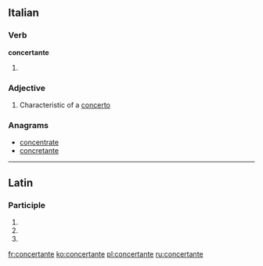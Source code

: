 ==Italian==

===Verb===
'''concertante'''

# {{present participle of|concertare|lang=it}}

===Adjective===
{{it-adj|concertant|e|i}}

# {{music}} Characteristic of a [[concerto]]

===Anagrams===
* [[concentrate#Italian|concentrate]]
* [[concretante#Italian|concretante]]

----

==Latin==

===Participle===
{{la-part-form|concertante}}

# {{inflection of|concertans|concertāns|dat|m|s|lang=la}}
# {{inflection of|concertans|concertāns|dat|f|s|lang=la}}
# {{inflection of|concertans|concertāns|dat|n|s|lang=la}}

[[fr:concertante]]
[[ko:concertante]]
[[pl:concertante]]
[[ru:concertante]]